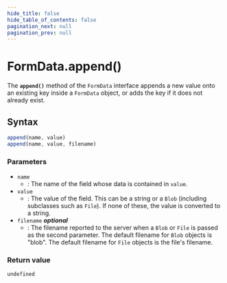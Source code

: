 ```yaml
---
hide_title: false
hide_table_of_contents: false
pagination_next: null
pagination_prev: null
---
```

# FormData.append()

The **`append()`** method of the `FormData` interface appends a new value onto an existing key inside a `FormData` object, or adds the key if it does not already exist.

## Syntax

```js
append(name, value)
append(name, value, filename)
```

### Parameters

- `name`
  - : The name of the field whose data is contained in `value`.
- `value`
  - : The value of the field. This can be a string or a `Blob` (including subclasses such as `File`). If none of these, the value is converted to a string.
- `filename` _**optional**_
  - : The filename reported to the server when a `Blob` or `File` is passed as the second parameter. The default filename for `Blob` objects is "blob". The default filename for `File` objects is the file's filename.

### Return value

`undefined`
